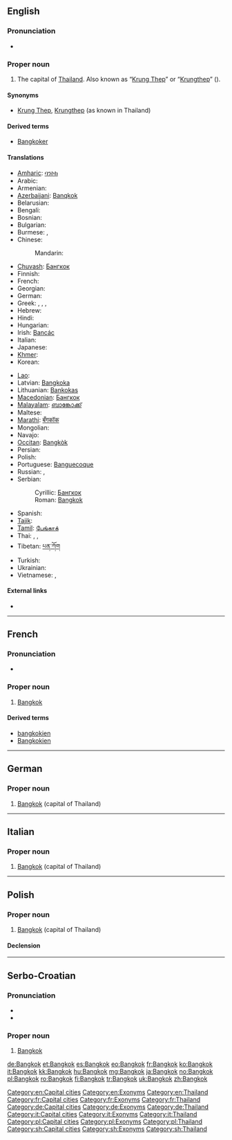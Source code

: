 ==English==
{{wikipedia}}

===Pronunciation===
* {{IPA|/bæŋˈkɒk/}}

===Proper noun===
{{en-proper noun}}

# The capital of [[Thailand]]. Also known as “[[Krung Thep]]” or “[[Krungthep]]” ({{Thai|[[กรุงเทพ]]}}).

====Synonyms====
* [[Krung Thep]], [[Krungthep]] (as known in Thailand)

====Derived terms====
* [[Bangkoker]]

====Translations====
{{trans-top|the capital of Thailand}}
* [[Amharic]]: [[ባንኮክ]]
* Arabic: {{t-|ar|بانكوك|m|tr=bankok}}
* Armenian: {{t-|hy|Բանգկոկ|tr=Bangkok}}
* [[Azerbaijani]]: [[Banqkok]]
* Belarusian: {{t-|be|Банкок|m|tr=Bankók|xs=Belarusian}}
* Bengali: {{t-|bn|ব্যাংকক|tr=bæṃkôk|sc=Beng}}
* Bosnian: {{t-|bs|Bangkok|m}}
* Bulgarian: {{t-|bg|Банкок|m|tr=Bankók}}
* Burmese: {{t-|my|ဘန်ကောက်မြို့|sc=Mymr|xs=Burmese}}, {{t-|my|ဗန္‌ကောက္|sc=Mymr}}
* Chinese:
*: Mandarin: {{t|cmn|曼谷|tr=Màngǔ|sc=Hani}}
* [[Chuvash]]: [[Бангкок]]
* Finnish: {{t+|fi|Bangkok}}
* French: {{t+|fr|Bangkok}}
* Georgian: {{t-|ka|ბანგკოკი|tr=bangkoki|sc=Geor|xs=Georgian}}
* German: {{t+|de|Bangkok|n}}
* Greek: {{t-|el|Μπανκόκ|f|tr=Ban'kók}},  {{t-|el|Μπαγκόκ|f|tr=Ban'kók}},  {{t-|el|Μπανγκόκ|f|tr=Ban'gók}},  {{t-|el|Μπαγγόκ|f|tr=Ban'gók}}
* Hebrew: {{t-|he|בנגקוק|tr=bangkok}}
* Hindi: {{t-|hi|बैंकॉक|tr=baiṅkŏk|xs=Hindi}}
* Hungarian: {{t+|hu|Bangkok}}
* Irish: [[Bancác]]
* Italian: {{t+|it|Bangkok}}
* Japanese: {{t+|ja|バンコク|tr=Bankoku}}
* [[Khmer]]: {{t+|km|បាងកក|tr=baang-gork|sc=Khmr|xs=Khmer}}
* Korean: {{t-|ko|방콕|tr=Bangkok|sc=Hang}}
{{trans-mid}}
* [[Lao]]: {{t-|lo|ບັງກອກ|tr=bang-khöök|sc=Laoo|xs=Lao}}
* Latvian: [[Bangkoka]]
* Lithuanian: [[Bankokas]]
* [[Macedonian]]: [[Бангкок]] {{m}}
* [[Malayalam]]: [[ബാങ്കോക്ക്]]
* Maltese: {{t-|mt|Bangkok|xs=Maltese}}
* [[Marathi]]: [[बँगकॉक]]
* Mongolian: {{t-|mn|Бангкок|tr=Bangkók|sc=Cyrl|xs=Mongolian}}
* Navajo: {{tø|nv|Bánkoʼ}}
* [[Occitan]]: [[Bangkòk]] {{m}}
* Persian: {{t-|fa|بانکوک|tr=Bânkok|xs=Persian}}
* Polish: {{t+|pl|Bangkok|m}}
* Portuguese: [[Banguecoque]] {{m}}
* Russian: {{t-|ru|Бангкок|m|tr=Bangkók}}, {{t-|ru|Банкок|m|tr=Bankók}} {{qualifier|obsolete}}
* Serbian:
*: Cyrillic: [[Бангкок]] {{m}}
*: Roman: [[#Serbian|Bangkok]] {{m}}
* Spanish: {{t+|es|Bangkok|m}}
* [[Tajik]]: {{t-|tg|Бангкок|m|tr=Bangkok|sc=Cyrl}}
* [[Tamil]]: [[பேங்காக்]]
* Thai: {{t+|th|กรุงเทพมหานคร|tr=Krung têp máhăa nákon}}, {{t-|th|บางกอก|tr=Baang-gòk}}, {{t-|th|กรุงเทพ|tr=Krung têp}}
* Tibetan: [[པན་ཀོག]]
* Turkish: {{t+|tr|Bangkok}}
* Ukrainian: {{t-|uk|Бангкок|m|tr=Banhkók|xs=Ukrainian}}
* Vietnamese: {{t-|vi|Bangkok|xs=Vietnamese}}, {{t-|vi|Băng Cốc|xs=Vietnamese}}
{{trans-bottom}}

====External links====
* {{pedialite}}

[[Category:en:Capital cities]]
[[Category:en:Exonyms]]
[[Category:en:Thailand]]

----

==French==
{{wikipedia|lang=fr}}
===Pronunciation===
* {{IPA|lang=fr|/bɑ̃.kɔk/}}
===Proper noun===
{{fr-proper noun|m}}

# [[Bangkok#English|Bangkok]]

====Derived terms====
* [[bangkokien]] {{pos a}}
* [[Bangkokien]] {{pos n}}

[[Category:fr:Capital cities]]
[[Category:fr:Exonyms]]
[[Category:fr:Thailand]]

----

==German==
{{wikipedia|lang=de}}

===Proper noun===
{{head|de|proper noun|g=n}}

# [[#English|Bangkok]] (capital of Thailand)

[[Category:de:Capital cities]]
[[Category:de:Exonyms]]
[[Category:de:Thailand]]

----

==Italian==

===Proper noun===
{{it-proper noun}}

# [[#English|Bangkok]] (capital of Thailand)

[[Category:it:Capital cities]]
[[Category:it:Exonyms]]
[[Category:it:Thailand]]

----

==Polish==
{{wikipedia|lang=pl}}

===Proper noun===
{{head|pl|proper noun|g=m}}

# [[#English|Bangkok]] (capital of Thailand)

====Declension====
{{pl-decl-noun-sing|Bangkok|Bangkoku|Bangkokowi|Bangkok|Bangkokiem|Bangkoku|Bangkoku}}

[[Category:pl:Capital cities]]
[[Category:pl:Exonyms]]
[[Category:pl:Thailand]]

----

==Serbo-Croatian==

===Pronunciation===
* {{IPA|/bǎnɡkok/|lang=sh}}
* {{hyphenation|Bang|kok}}

===Proper noun===
{{sh-proper noun|g=m|head=Bàngkok|r|Бангкок|Ба̀нгкок}}

# [[#English|Bangkok]]

[[Category:sh:Capital cities]]
[[Category:sh:Exonyms]]
[[Category:sh:Thailand]]

[[de:Bangkok]]
[[et:Bangkok]]
[[es:Bangkok]]
[[eo:Bangkok]]
[[fr:Bangkok]]
[[ko:Bangkok]]
[[it:Bangkok]]
[[kk:Bangkok]]
[[hu:Bangkok]]
[[mg:Bangkok]]
[[ja:Bangkok]]
[[no:Bangkok]]
[[pl:Bangkok]]
[[ro:Bangkok]]
[[fi:Bangkok]]
[[tr:Bangkok]]
[[uk:Bangkok]]
[[zh:Bangkok]]